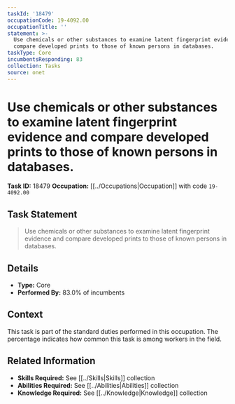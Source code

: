 ```yaml
---
taskId: '18479'
occupationCode: 19-4092.00
occupationTitle: ''
statement: >-
  Use chemicals or other substances to examine latent fingerprint evidence and
  compare developed prints to those of known persons in databases.
taskType: Core
incumbentsResponding: 83
collection: Tasks
source: onet
---
```

# Use chemicals or other substances to examine latent fingerprint evidence and compare developed prints to those of known persons in databases.

**Task ID:** 18479
**Occupation:** [[../Occupations|Occupation]] with code `19-4092.00`

## Task Statement

> Use chemicals or other substances to examine latent fingerprint evidence and compare developed prints to those of known persons in databases.

## Details

- **Type:** Core
- **Performed By:** 83.0% of incumbents

## Context

This task is part of the standard duties performed in this occupation. The percentage indicates how common this task is among workers in the field.

## Related Information

- **Skills Required:** See [[../Skills|Skills]] collection
- **Abilities Required:** See [[../Abilities|Abilities]] collection
- **Knowledge Required:** See [[../Knowledge|Knowledge]] collection
